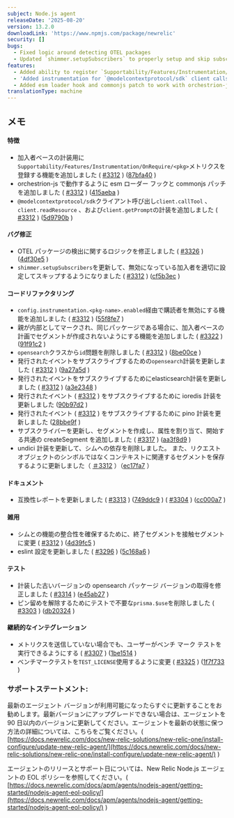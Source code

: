 ```yaml
---
subject: Node.js agent
releaseDate: '2025-08-20'
version: 13.2.0
downloadLink: 'https://www.npmjs.com/package/newrelic'
security: []
bugs:
  - Fixed logic around detecting OTEL packages
  - Updated `shimmer.setupSubscribers` to properly setup and skip subscribers that are disabled
features:
  - Added ability to register `Supportability/Features/Instrumentation/OnRequire/<pkg>` metrics for subscriber based instrumentation
  - 'Added instrumentation for `@modelcontextprotocol/sdk` client calls `client.callTool`, `client.readResource`, and `client.getPrompt`'
  - Added esm loader hook and commonjs patch to work with orchestrion-js
translationType: machine
---
```


## メモ

#### 特徴

* 加入者ベースの計装用に`Supportability/Features/Instrumentation/OnRequire/<pkg>`メトリクスを登録する機能を追加しました ( [#3312](https://github.com/newrelic/node-newrelic/pull/3312) ) ([87bfa40](https://github.com/newrelic/node-newrelic/commit/87bfa400c216352f12bbbc500e74f8e58285a275) )
* orchestrion-js で動作するように esm ローダー フックと commonjs パッチを追加しました ( [#3312](https://github.com/newrelic/node-newrelic/pull/3312) ) ([415aeba](https://github.com/newrelic/node-newrelic/commit/415aeba6db04aa54cc1f44e64c0e6d2235d47108) )
* `@modelcontextprotocol/sdk`クライアント呼び出し`client.callTool` 、 `client.readResource` 、および`client.getPrompt`の計装を追加しました ( [#3312](https://github.com/newrelic/node-newrelic/pull/3312) ) ([5d9790b](https://github.com/newrelic/node-newrelic/commit/5d9790b4bd9ab24db4a38618ef96c3b50fbadae7) )

#### バグ修正

* OTEL パッケージの検出に関するロジックを修正しました ( [#3326](https://github.com/newrelic/node-newrelic/pull/3326) ) ([4df30e5](https://github.com/newrelic/node-newrelic/commit/4df30e5c2021e0d933e4a77ccd4409405928fa39) )
* `shimmer.setupSubscribers`を更新して、無効になっている加入者を適切に設定してスキップするようになりました ( [#3312](https://github.com/newrelic/node-newrelic/pull/3312) ) ([cf5b3ec](https://github.com/newrelic/node-newrelic/commit/cf5b3ec39e2cad05c46ec7865f5b8b8377cb4710) )

#### コードリファクタリング

* `config.instrumentation.<pkg-name>.enabled`経由で購読者を無効にする機能を追加しました ( [#3312](https://github.com/newrelic/node-newrelic/pull/3312) ) ([55f8fe7](https://github.com/newrelic/node-newrelic/commit/55f8fe7bc7035ab1822986eb51a228e266e3d3eb) )
* 親が内部としてマークされ、同じパッケージである場合に、加入者ベースの計画でセグメントが作成されないようにする機能を追加しました ( [#3322](https://github.com/newrelic/node-newrelic/pull/3322) ) ([91f91c2](https://github.com/newrelic/node-newrelic/commit/91f91c2c85f2715bb1c1db5847704623fd65851e) )
* `opensearch`クラスから`id`問題を削除しました ( [#3312](https://github.com/newrelic/node-newrelic/pull/3312) ) ([8be00ce](https://github.com/newrelic/node-newrelic/commit/8be00cef67a2637f7d7a3ab33cccb6824ab34478) )
* 発行されたイベントをサブスクライブするための`opensearch`計装を更新しました ( [#3312](https://github.com/newrelic/node-newrelic/pull/3312) ) ([9a27a5d](https://github.com/newrelic/node-newrelic/commit/9a27a5daba8a82c350cf129e3b2548527868ae90) )
* 発行されたイベントをサブスクライブするためにelasticsearch計装を更新しました ( [#3312](https://github.com/newrelic/node-newrelic/pull/3312) ) ([a3e2348](https://github.com/newrelic/node-newrelic/commit/a3e2348d9af62d12cb570c26f557096968d38daa) )
* 発行されたイベント ( [#3312](https://github.com/newrelic/node-newrelic/pull/3312) ) をサブスクライブするために ioredis 計装を更新しました ([90b97d2](https://github.com/newrelic/node-newrelic/commit/90b97d28a9bbf5c1646ce3ca399bb6772c17c07c) )
* 発行されたイベント ( [#3312](https://github.com/newrelic/node-newrelic/pull/3312) ) をサブスクライブするために pino 計装を更新しました ([28bbe9f](https://github.com/newrelic/node-newrelic/commit/28bbe9fee831d57d4fb77d01ef4cd2f6072bf9d8) )
* サブスクライバーを更新し、セグメントを作成し、属性を割り当て、開始する共通の createSegment を追加しました ( [#3317](https://github.com/newrelic/node-newrelic/pull/3317) ) ([aa3f8d9](https://github.com/newrelic/node-newrelic/commit/aa3f8d936aa9fd7ffdad1f771dc16da8782ad917) )
* undici 計装を更新して、シムへの依存を削除しました。 また、リクエストオブジェクトのシンボルではなくコンテキストに関連するセグメントを保存するように更新しました（ [＃3312](https://github.com/newrelic/node-newrelic/pull/3312) ）（[ec17fa7](https://github.com/newrelic/node-newrelic/commit/ec17fa7ef431bf51c527d2c58cdf216fee641884) ）

#### ドキュメント

* 互換性レポートを更新しました ( [#3313](https://github.com/newrelic/node-newrelic/pull/3313) ) ([749ddc9](https://github.com/newrelic/node-newrelic/commit/749ddc9c050ee81f8969e8f173233dcb78826da1) ) ( [#3304](https://github.com/newrelic/node-newrelic/pull/3304) ) ([cc000a7](https://github.com/newrelic/node-newrelic/commit/cc000a72870b508c929449b57a35d289ce093f42) )

#### 雑用

* シムとの機能の整合性を確保するために、終了セグメントを接触セグメントに変更 ( [#3312](https://github.com/newrelic/node-newrelic/pull/3312) ) ([4d39fc5](https://github.com/newrelic/node-newrelic/commit/4d39fc564a23798d42105398d0b8ea6c0e9280cc) )
* eslint 設定を更新しました ( [#3296](https://github.com/newrelic/node-newrelic/pull/3296) ) ([5c168a6](https://github.com/newrelic/node-newrelic/commit/5c168a657cddece16c0b1124307526ffb3588953) )

#### テスト

* 計装した古いバージョンの opensearch パッケージ バージョンの取得を修正しました ( [#3314](https://github.com/newrelic/node-newrelic/pull/3314) ) ([e45ab27](https://github.com/newrelic/node-newrelic/commit/e45ab275109dd601945776c0de88ba954a8c57e2) )
* ピン留めを解除するためにテストで不要な`prisma.$use`を削除しました ( [#3303](https://github.com/newrelic/node-newrelic/pull/3303) ) ([db20324](https://github.com/newrelic/node-newrelic/commit/db20324535ebf714237dc716c3f6718fd90cfb36) )

#### 継続的なインテグレーション

* メトリクスを送信していない場合でも、ユーザーがベンチ マーク テストを実行できるようにする ( [#3307](https://github.com/newrelic/node-newrelic/pull/3307) ) ([1be1514](https://github.com/newrelic/node-newrelic/commit/1be1514c9d49465a29e6b8fbc09c3bb5ebc1b112) )
* ベンチマークテストを`TEST_LICENSE`使用するように変更 ( [#3325](https://github.com/newrelic/node-newrelic/pull/3325) ) ([1f7f733](https://github.com/newrelic/node-newrelic/commit/1f7f733b2d10a5447662e159038fa32f1c036235) )

### サポートステートメント:

最新のエージェント バージョンが利用可能になったらすぐに更新することをお勧めします。最新バージョンにアップグレードできない場合は、エージェントを 90 日以内のバージョンに更新してください。エージェントを最新の状態に保つ方法の詳細については、こちらをご覧ください。( [https://docs.newrelic.com/docs/new-relic-solutions/new-relic-one/install-configure/update-new-relic-agent/](https://docs.newrelic.com/docs/new-relic-solutions/new-relic-one/install-configure/update-new-relic-agent/) )

エージェントのリリースとサポート日については、New Relic Node.js エージェントの EOL ポリシーを参照してください。( [https://docs.newrelic.com/docs/apm/agents/nodejs-agent/getting-started/nodejs-agent-eol-policy/](https://docs.newrelic.com/docs/apm/agents/nodejs-agent/getting-started/nodejs-agent-eol-policy/) )